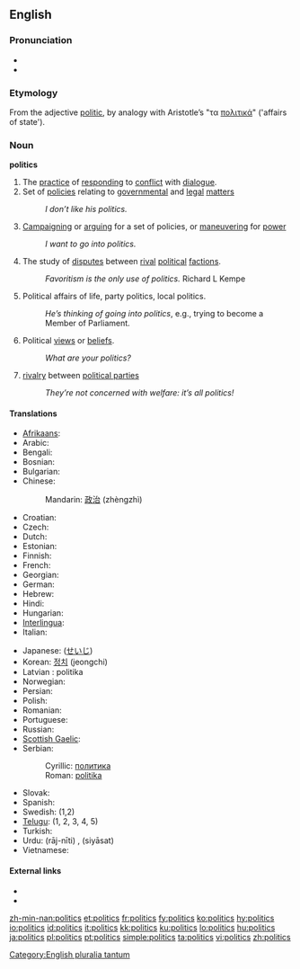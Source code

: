 ==English==
{{wikipedia}}

===Pronunciation===
* {{IPA|/ˈpɒl.ɪ.tɪks/}}
* {{audio|en-us-politics.ogg|Audio (US)}}

===Etymology===
From the adjective [[politic]], by analogy with Aristotle’s "τα [[πολιτικά]]" ('affairs of state').

===Noun===
'''politics''' {{p}}

# The [[practice]] of [[responding]] to [[conflict]] with [[dialogue]].
# Set of [[policies]] relating to [[governmental]] and [[legal]] [[matters]]
#: ''I don’t like his politics.''
# [[campaigning|Campaigning]] or [[arguing]] for a set of policies, or [[maneuvering]] for [[power]]
#: ''I want to go into politics.''
# The study of [[disputes]] between [[rival]] [[political]] [[factions]].
#: ''Favoritism is the only use of politics.'' Richard L Kempe
# Political affairs of life, party politics, local politics.
#: ''He’s thinking of going into politics'', e.g., trying to become a Member of Parliament.
# Political [[views]] or [[beliefs]].
#: ''What are your politics?''
# [[rivalry]] between [[political parties]]
#: ''They’re not concerned with welfare: it’s all politics!''

====Translations====
{{top}}
* [[Afrikaans]]: {{t-|af|politiek|xs=Afrikaans}}
* Arabic: {{Arab|[[سياسة]]}} {{unicode|(siyāsa)}} {{f}}
* Bengali: {{t|bn|রাজনীতি|sc=Beng|xs=Bengali}}
* Bosnian: {{t-|bs|politika|f}}
* Bulgarian: {{t+|bg|политика|f|tr=polítika|sc=Cyrl}}
* Chinese:
*: Mandarin: [[政治]] (zhèngzhì)
* Croatian: {{t-|hr|politika|f}}
* Czech: {{t+|cs|politika|f}}
* Dutch: {{t+|nl|politiek|f}}
* Estonian: {{t|et|poliitika}}
* Finnish: {{t+|fi|politiikka}}
* French: {{t+|fr|politique|f}}
* Georgian: {{t|ka|პოლიტიკა|tr=politika|xs=Georgian}}
* German: {{t+|de|Politik|f}}
* Hebrew: {{t|he|פוליטיקה|f|tr=pōlīṭīqeh|sc=Hebr}}
* Hindi: {{t+|hi|राजनीति|f|tr=rājnīti|sc=Deva|xs=Hindi}}
* Hungarian: {{t+|hu|politika}}
* [[Interlingua]]: {{t-|ia|politica|f|xs=Interlingua}}
* Italian: {{t+|it|politica|f}}
{{mid}}
* Japanese: {{t+|ja|政治|tr=seiji|sc=Jpan}} ([[せいじ]])
* Korean: [[정치]] (jeongchi)
* Latvian : politika
* Norwegian: {{t-|no|politikk|m}}
* Persian: {{t+|fa|سیاست|tr=siyâsat|sc=fa-Arab|xs=Persian}}
* Polish: {{t|pl|polityka|f}}
* Romanian: {{t|ro|politică|f}}
* Portuguese: {{t+|pt|política|f}}
* Russian: {{t+|ru|политика|f|tr=polítika|sc=Cyrl}}
* [[Scottish Gaelic]]: {{t-|gd|sluagh-iùl|m|xs=Scottish Gaelic}}
* Serbian:
*: Cyrillic: [[политика#Serbian|политика]] {{f}}
*: Roman: [[politika#Serbian|politika]] {{f}}
* Slovak: {{t-|sk|politika|f}}
* Spanish: {{t+|es|política|f}}
* Swedish: {{t+|sv|politik|c}} (1,2)
* [[Telugu]]: {{t|te|రాజకీయాలు|tr=rājakēyālu|sc=Telu}} (1, 2, 3, 4, 5)
* Turkish: {{t+|tr|politika}}
* Urdu: {{ur-Arab|[[راج نیتی]]}} (rāj-nīti) {{f}}, {{ur-Arab|[[سیاست]]}} (siyāsat) {{f}}
* Vietnamese: {{t|vi|chính trị|xs=Vietnamese}}
{{bottom}}

====External links====
* {{R:Webster 1913}}
* {{R:Century 1911}}

[[Category:English pluralia tantum]]

[[zh-min-nan:politics]]
[[et:politics]]
[[fr:politics]]
[[fy:politics]]
[[ko:politics]]
[[hy:politics]]
[[io:politics]]
[[id:politics]]
[[it:politics]]
[[kk:politics]]
[[ku:politics]]
[[lo:politics]]
[[hu:politics]]
[[ja:politics]]
[[pl:politics]]
[[pt:politics]]
[[simple:politics]]
[[ta:politics]]
[[vi:politics]]
[[zh:politics]]